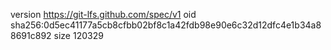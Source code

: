 version https://git-lfs.github.com/spec/v1
oid sha256:0d5ec41177a5cb8cfbb02bf8c1a42fdb98e90e6c32d12dfc4e1b34a88691c892
size 120329
